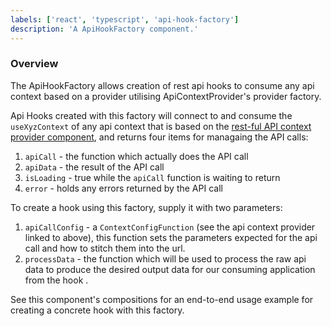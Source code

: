 ```yaml
---
labels: ['react', 'typescript', 'api-hook-factory']
description: 'A ApiHookFactory component.'
---
```


### Overview

The ApiHookFactory allows creation of rest api hooks to consume any api context based on a provider utilising ApiContextProvider's provider factory.  

Api Hooks created with this factory will connect to and consume the `useXyzContext` of any api context that is based on the [rest-ful API context provider component](@learn-bit-react/movies.context.api-context-base),
and returns four items for managaing the API calls:
1. `apiCall` - the function which actually does the API call
1. `apiData` - the result of the API call
1. `isLoading` - true while the `apiCall` function is waiting to return
1. `error` - holds any errors returned by the API call

To create a hook using this factory, supply it with two parameters:
1. `apiCallConfig` - a `ContextConfigFunction` (see the api context provider linked to above), this function sets the parameters expected for the api call and how
to stitch them into the url.
1. `processData` - the function which will be used to process the raw api data to produce the desired output data for our consuming application from the hook .


See this component's compositions for an end-to-end usage example for creating a concrete hook with this factory.
